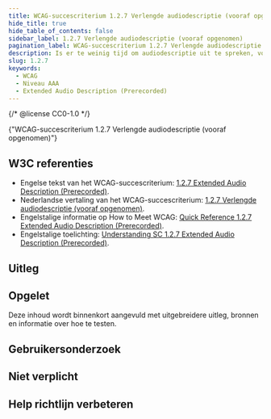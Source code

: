 ```yaml
---
title: WCAG-succescriterium 1.2.7 Verlengde audiodescriptie (vooraf opgenomen)
hide_title: true
hide_table_of_contents: false
sidebar_label: 1.2.7 Verlengde audiodescriptie (vooraf opgenomen)
pagination_label: WCAG-succescriterium 1.2.7 Verlengde audiodescriptie (vooraf opgenomen)
description: Is er te weinig tijd om audiodescriptie uit te spreken, voeg dan een verlengde audiodescriptie toe. Deze pauzeert de video zodat er tijd is om de aanvullende informatie toe te voegen.
slug: 1.2.7
keywords:
  - WCAG
  - Niveau AAA
  - Extended Audio Description (Prerecorded)
---
```


{/* @license CC0-1.0 */}


<WcagHeadingGroup level={1} conformanceLevel="Niveau AAA">
  {"WCAG-succescriterium 1.2.7 Verlengde audiodescriptie (vooraf opgenomen)"}
</WcagHeadingGroup>

## W3C referenties

- Engelse tekst van het WCAG-succescriterium: [<span lang="en">1.2.7 Extended Audio Description (Prerecorded)</span>](https://www.w3.org/TR/WCAG22/#extended-audio-description-prerecorded).
- Nederlandse vertaling van het WCAG-succescriterium: [1.2.7 Verlengde audiodescriptie (vooraf opgenomen)](https://www.w3.org/Translations/WCAG22-nl/#verlengde-audiodescriptie-vooraf-opgenomen).
- Engelstalige informatie op <span lang="en">How to Meet WCAG</span>: [<span lang="en">Quick Reference 1.2.7 Extended Audio Description (Prerecorded)</span>](https://www.w3.org/WAI/WCAG22/quickref/#extended-audio-description-prerecorded).
- Engelstalige toelichting: [<span lang="en">Understanding SC 1.2.7 Extended Audio Description (Prerecorded)</span>](https://www.w3.org/WAI/WCAG22/Understanding/extended-audio-description-prerecorded.html).

## Uitleg

<Summary />

## Opgelet

Deze inhoud wordt binnenkort aangevuld met uitgebreidere uitleg, bronnen en informatie over hoe te testen.

## Gebruikersonderzoek

<CTAGebruikersonderzoek />

## Niet verplicht

<SpotlightSection>
  <Markdown omitH1 headinglevel={3}>
    <Disclaimer />
  </Markdown>
</SpotlightSection>

## Help richtlijn verbeteren

<Markdown omitH1 headinglevel={3}>
  <WCAGFooterInfo />
</Markdown>
